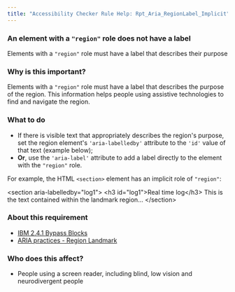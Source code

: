 ```yaml
---
title: "Accessibility Checker Rule Help: Rpt_Aria_RegionLabel_Implicit"
---
```


<div className="toolHelp">
<Row>
<Column colLg={16} colMd={8} colSm={4} className="toolHead">

### An element with a `"region"` role does not have a label

<div id="locLevel"></div>

Elements with a `"region"` role must have a label that describes their purpose

</Column>
</Row>
<Row>
<Column colLg={11} colMd={5} colSm={4} className="toolMain">

### Why is this important?

Elements with a `"region"` role must have a label that describes the purpose of the region. This information helps people using assistive technologies to find and navigate the region.

<div id="locSnippet"></div>

### What to do

* If there is visible text that appropriately describes the region's purpose, set the region element's `'aria-labelledby'` attribute to the `'id'` value of that text (example below);
* **Or**, use the `'aria-label'` attribute to add a label directly to the element with the `"region"` role.

For example, the HTML `<section>` element has an implicit role of `"region"`:

<CodeSnippet type="multi" light={true}>&lt;section aria-labelledby="log1"&gt;
	&lt;h3 id="log1"&gt;Real time log&lt;/h3&gt;
	This is the text contained within the landmark region...
&lt;/section&gt;</CodeSnippet>

</Column>
<Column colLg={5} colMd={3} colSm={4} className="toolLeft">

### About this requirement

* [IBM 2.4.1 Bypass Blocks](https://www.ibm.com/able/requirements/requirements/#2_4_1)
* [ARIA practices - Region Landmark](https://w3c.github.io/aria-practices/examples/landmarks/region.html)

### Who does this affect?

* People using a screen reader, including blind, low vision and neurodivergent people

</Column>
</Row>
</div>

